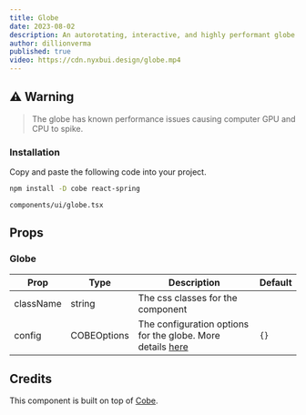 ```yaml
---
title: Globe
date: 2023-08-02
description: An autorotating, interactive, and highly performant globe made using WebGL.
author: dillionverma
published: true
video: https://cdn.nyxbui.design/globe.mp4
---
```


## ⚠️ Warning

> The globe has known performance issues causing computer GPU and CPU to spike.

<ComponentPreview name="globe-demo" />

<Steps>

### Installation

Copy and paste the following code into your project.

```bash
npm install -D cobe react-spring
```

```text
components/ui/globe.tsx
```

<ComponentSource name="globe" />

</Steps>

## Props

### Globe

| Prop      | Type        | Description                                                                                    | Default |
| --------- | ----------- | ---------------------------------------------------------------------------------------------- | ------- |
| className | string      | The css classes for the component                                                              |         |
| config    | COBEOptions | The configuration options for the globe. More details [here](https://cobe.vercel.app/docs/api) | `{}`    |

## Credits

This component is built on top of [Cobe](https://cobe.vercel.app/docs/api).
